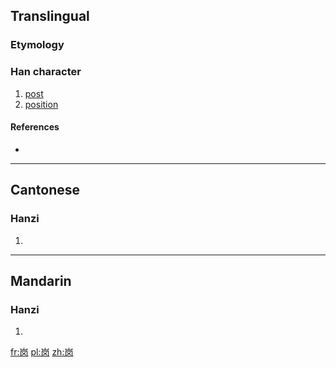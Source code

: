 {{also|岡|崗}}
==Translingual==

===Etymology===
{{Han simp|崗|f=岡|t=冈}}

===Han character===
{{Han char|rn=46|rad=山|as=04|sn=7|four=|canj=山月大 (UBK)}}

# [[post]]
# [[position]]

====References====
* {{Han ref|kx=0308.331|hdz=10763.090|uh=5C97|ud=23703}}

----

==Cantonese==

===Hanzi===
{{yue-hanzi|jyut=|y=gong1|tra=崗}}

# {{defn|Cantonese|sort=山04}}

----

==Mandarin==

===Hanzi===
{{cmn-hanzi|tra=崗|pin=[[gǎng]] ([[gang3]])|wg=kang<sup>3</sup>}}

# {{defn|Mandarin|sort=山04}}

[[fr:岗]]
[[pl:岗]]
[[zh:岗]]